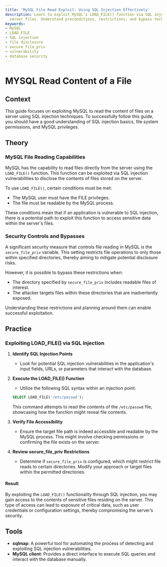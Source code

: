 ```yaml
---
title: 'MySQL File Read Exploit: Using SQL Injection Effectively'
description: Learn to exploit MySQL's LOAD_FILE() function via SQL injection to access
  server files. Understand preconditions, restrictions, and bypass techniques.
keywords:
- MySQL
- LOAD_FILE
- SQL injection
- file disclosure
- secure_file_priv
- vulnerability
- database security
---
```


# MYSQL Read Content of a File

## Context

This guide focuses on exploiting MySQL to read the content of files on a server using SQL injection techniques. To successfully follow this guide, you should have a good understanding of SQL injection basics, file system permissions, and MySQL privileges.

## Theory

### MySQL File Reading Capabilities

MySQL has the capability to read files directly from the server using the `LOAD_FILE()` function. This function can be exploited via SQL injection vulnerabilities to disclose the contents of files stored on the server.

To use `LOAD_FILE()`, certain conditions must be met:
- The MySQL user must have the FILE privileges.
- The file must be readable by the MySQL process.

These conditions mean that if an application is vulnerable to SQL injection, there is a potential path to exploit this function to access sensitive data within the server's files.

### Security Controls and Bypasses

A significant security measure that controls file reading in MySQL is the `secure_file_priv` variable. This setting restricts file operations to only those within specified directories, thereby aiming to mitigate potential disclosure risks.

However, it is possible to bypass these restrictions when:
- The directory specified by `secure_file_priv` includes readable files of interest.
- The attacker targets files within these directories that are inadvertently exposed.

Understanding these restrictions and planning around them can enable successful exploitation.

## Practice

### Exploiting LOAD_FILE() via SQL Injection

1. **Identify SQL Injection Points**
   - Look for potential SQL injection vulnerabilities in the application's input fields, URLs, or parameters that interact with the database.

2. **Execute the LOAD_FILE() Function**
   - Utilize the following SQL syntax within an injection point:
   ```sql
   SELECT LOAD_FILE('/etc/passwd');
   ```
   This command attempts to read the contents of the `/etc/passwd` file, showcasing how the function might reveal file contents.

3. **Verify File Accessibility**
   - Ensure the target file path is indeed accessible and readable by the MySQL process. This might involve checking permissions or confirming the file exists on the server.

4. **Review secure_file_priv Restrictions**
   - Determine if `secure_file_priv` is configured, which might restrict file reads to certain directories. Modify your approach or target files within the permitted directories.

#### Result

By exploiting the `LOAD_FILE()` functionality through SQL injection, you may gain access to the contents of sensitive files residing on the server. This type of access can lead to exposure of critical data, such as user credentials or configuration settings, thereby compromising the server’s security.

## Tools

- **sqlmap**: A powerful tool for automating the process of detecting and exploiting SQL injection vulnerabilities.
- **MySQL client**: Provides a direct interface to execute SQL queries and interact with the database manually.